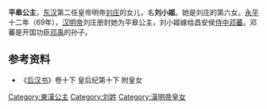 {{東亞女性歷史人物
| 名稱=平皋公主
| 身份=[[汉朝|汉朝]]公主
| 畫像=
| 說明=
| 姓=刘
| 名=小姬
| 封爵=[[公主|公主]]
| 位號=
| 封號=平皋公主
| 出生年=
| 逝世年=
| 諡號=
| 墳墓=
| 父親=[[汉明帝|汉明帝]][[刘庄|刘庄]]
| 同胞兄弟=
| 母親=
|}}


'''平皋公主'''，[[东汉|东汉]]第二任皇帝明帝[[汉明帝|刘庄]]的女儿，名'''刘小姬'''。她是刘庄的第六女。[[永平|永平]]十二年（69年），[[汉明帝|汉明帝]]刘庄册封她为平皋公主，刘小姬嫁给昌安侯[[侍中|侍中]][[邓蕃|邓蕃]]。邓蕃是开国功臣[[邓禹|邓禹]]的孙子。


==参考资料==
*《[[后汉书|后汉书]]》卷十下 皇后纪第十下 附皇女

[[Category:東漢公主|Category:東漢公主]]
[[Category:刘姓|Category:刘姓]]
[[Category:漢明帝皇女|Category:漢明帝皇女]]